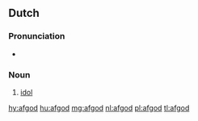 ==Dutch==
{{wikipedia|lang=nl}}

===Pronunciation===
*{{audio|Nl-afgod.ogg|audio}}

===Noun===
{{nl-noun|m|afgoden|afgodje}}

# [[idol]]

[[hy:afgod]]
[[hu:afgod]]
[[mg:afgod]]
[[nl:afgod]]
[[pl:afgod]]
[[tl:afgod]]